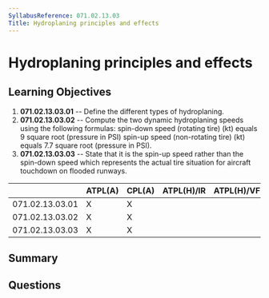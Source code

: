 ```yaml
---
SyllabusReference: 071.02.13.03
Title: Hydroplaning principles and effects
---
```


# Hydroplaning principles and effects

## Learning Objectives

1.  **071.02.13.03.01** -- Define the different types of hydroplaning.
2.  **071.02.13.03.02** -- Compute the two dynamic hydroplaning speeds using the
    following formulas: spin-down speed (rotating tire) (kt) equals 9 square root
    (pressure in PSI) spin-up speed (non-rotating tire) (kt) equals 7.7 square
    root (pressure in PSI).
3.  **071.02.13.03.03** -- State that it is the spin-up speed rather than the
    spin-down speed which represents the actual tire situation for aircraft
    touchdown on flooded runways.

|                 | ATPL(A) | CPL(A) | ATPL(H)/IR | ATPL(H)/VFR | CPL(H) | IR | CBIR(A) |
| --------------- | ------- | ------ | ---------- | ----------- | ------ | -- | ------- |
| 071.02.13.03.01 | X       | X      |            |             |        |    |         |
| 071.02.13.03.02 | X       | X      |            |             |        |    |         |
| 071.02.13.03.03 | X       | X      |            |             |        |    |         |

## Summary

## Questions
